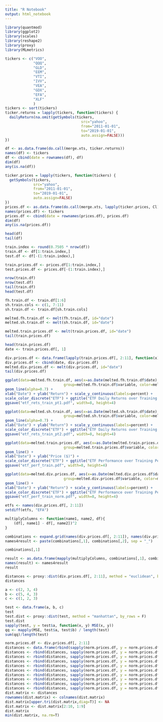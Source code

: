 ```yaml
---
title: "R Notebook"
output: html_notebook
---
```

```r
library(quantmod)
library(ggplot2)
library(scales)
library(reshape2)
library(proxy)
library(MLmetrics)
```
```r
tickers <- c("VOO",
             "QQQ",
             "GLD",
             "EEM",
             "VTI",
             "IVV",
             "VEA",
             "GDX",
             "EFA",
             "XLF"
             )
tickers <- sort(tickers)
ticker.returns = lapply(tickers, function(tickers) {
  dailyReturn(na.omit(getSymbols(tickers,
                                   src="yahoo",
                                   from="2011-01-01",
                                   to="2019-01-01",
                                   auto.assign=FALSE)))
})

df <- as.data.frame(do.call(merge.xts, ticker.returns))
names(df) <- tickers
df <- cbind(date = rownames(df), df)
dim(df)
any(is.na(df))
```
```r
ticker.prices = lapply(tickers, function(tickers) {
  getSymbols(tickers,
             src="yahoo",
             from="2011-01-01",
             to="2019-01-01",
             auto.assign=FALSE)
})
prices.df <- as.data.frame(do.call(merge.xts, lapply(ticker.prices, Cl)))
names(prices.df) <- tickers
prices.df <- cbind(date = rownames(prices.df), prices.df)
dim(df)
any(is.na(prices.df))
```
```r
head(df)
tail(df)
```
```r
train.index <- round(0.7505 * nrow(df))
train.df <- df[1:train.index,]
test.df <- df[-(1:train.index),]

train.prices.df <- prices.df[1:train.index,]
test.prices.df <- prices.df[-(1:train.index),]

nrow(train.df)
nrow(test.df)
tail(train.df)
head(test.df)
```
```r
fh.train.df <- train.df[1:6]
sh.train.cols <- c(1, 7:11)
sh.train.df <- train.df[sh.train.cols]

melted.fh.train.df <- melt(fh.train.df, id="date")
melted.sh.train.df <- melt(sh.train.df, id="date")

melted.train.prices.df <- melt(train.prices.df, id="date")
tail(train.prices.df)
```
```r
head(train.prices.df)
date <- train.prices.df[, 1]

div.prices.df <- data.frame(lapply(train.prices.df[, 2:11], function(x) x/x[1]))
div.prices.df <- cbind(date, div.prices.df)
melted.div.prices.df <- melt(div.prices.df, id="date")
tail(div.prices.df)
```
```r
ggplot(data=melted.fh.train.df, aes(x=as.Date(melted.fh.train.df$date), y=melted.fh.train.df$value,
                           group=melted.fh.train.df$variable, color=melted.fh.train.df$variable)) +
geom_line(alpha=0.7) +
xlab("Date") + ylab("Return") + scale_y_continuous(labels=percent) +
scale_color_discrete("ETF") + ggtitle("ETF Daily Returns over Training Period (Jan 2011 - Dec 2016), pt. 1") +
ggsave("etf_rets_train_pt1.pdf", width=8, height=4)
```
```r
ggplot(data=melted.sh.train.df, aes(x=as.Date(melted.sh.train.df$date), y=melted.sh.train.df$value,
                           group=melted.sh.train.df$variable, color=melted.sh.train.df$variable)) +
geom_line(alpha=0.7) +
xlab("Date") + ylab("Return") + scale_y_continuous(labels=percent) +
scale_color_discrete("ETF") + ggtitle("ETF Daily Returns over Training Period (Jan 2011 - Dec 2016), pt. 2") +
ggsave("etf_rets_train_pt2.pdf", width=8, height=4)
```
```r
ggplot(data=melted.train.prices.df, aes(x=as.Date(melted.train.prices.df$date), y=melted.train.prices.df$value,
                           group=melted.train.prices.df$variable, color=melted.train.prices.df$variable)) +
geom_line() +
xlab("Date") + ylab("Price ($)") +
scale_color_discrete("ETF") + ggtitle("ETF Performance over Training Period (Jan 2011 - Dec 2016)") +
ggsave("etf_perf_train.pdf", width=8, height=4)
```
```r
ggplot(data=melted.div.prices.df, aes(x=as.Date(melted.div.prices.df$date), y=melted.div.prices.df$value,
                           group=melted.div.prices.df$variable, color=melted.div.prices.df$variable)) +
geom_line() +
xlab("Date") + ylab("Return") + scale_y_continuous(labels=percent) +
scale_color_discrete("ETF") + ggtitle("ETF Performance over Training Period (Jan 2011 - Dec 2016) - Normalised") +
ggsave("etf_perf_train_norm.pdf", width=8, height=4)
```
```r
etfs <- names(div.prices.df[, 2:11])
setdiff(etfs, "EFA")

multiplyColumns <- function(name1, name2, df){
    (df[, name1] - df[, name2])^2
}

combinations <- expand.grid(names(div.prices.df[, 2:11]), names(div.prices.df[, 2:11]), stringsAsFactors = FALSE)
names4result <- paste(combinations[,1], combinations[,2], sep = "_")

combinations[,1]

result <- as.data.frame(mapply(multiplyColumns, combinations[,1], combinations[,2], div.prices.df[, 2:11]))
names(result) <- names4result
result
```
```r
distances <- proxy::dist(div.prices.df[, 2:11], method = "euclidean", by_rows = F)
distances
```
```r
a <- c(2, 3, 4)
b <- c(5, 4, 3)
c <- c(1, 2, 3)

test <- data.frame(a, b, c)
test
test.dist <- proxy::dist(test, method = "manhattan", by_rows = F)
test.dist
sapply(test, y = test$a, function(x, y) MSE(x, y))
qq <- mapply(MSE, test$a, test$b) / length(test)
sum(qq)/length(test)
```
```r
norm.prices.df <- div.prices.df[, 2:11]
distances <- data.frame(rbind(sapply(norm.prices.df, y = norm.prices.df$EEM, function(x, y) MSE(x, y))))
distances <- rbind(distances, sapply(norm.prices.df, y = norm.prices.df$EFA, function(x, y) MSE(x, y)))
distances <- rbind(distances, sapply(norm.prices.df, y = norm.prices.df$GDX, function(x, y) MSE(x, y)))
distances <- rbind(distances, sapply(norm.prices.df, y = norm.prices.df$GLD, function(x, y) MSE(x, y)))
distances <- rbind(distances, sapply(norm.prices.df, y = norm.prices.df$IVV, function(x, y) MSE(x, y)))
distances <- rbind(distances, sapply(norm.prices.df, y = norm.prices.df$QQQ, function(x, y) MSE(x, y)))
distances <- rbind(distances, sapply(norm.prices.df, y = norm.prices.df$VEA, function(x, y) MSE(x, y)))
distances <- rbind(distances, sapply(norm.prices.df, y = norm.prices.df$VOO, function(x, y) MSE(x, y)))
distances <- rbind(distances, sapply(norm.prices.df, y = norm.prices.df$VTI, function(x, y) MSE(x, y)))
distances <- rbind(distances, sapply(norm.prices.df, y = norm.prices.df$XLF, function(x, y) MSE(x, y)))
dist.matrix <- distances
rownames(dist.matrix) <- colnames(dist.matrix)
dist.matrix[upper.tri(dist.matrix,diag=T)] <- NA
dist.matrix <- dist.matrix[2:10, 1:9]
dist.matrix
min(dist.matrix, na.rm=T)
```